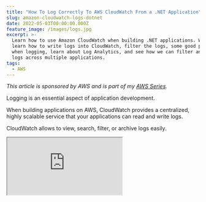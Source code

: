 ```yaml
---
title: "How To Log Correctly To AWS CloudWatch From a .NET Application"
slug: amazon-cloudwatch-logs-dotnet
date: 2022-05-03T00:00:00.000Z
feature_image: /images/logs.jpg
excerpt: >-
  Learn how to use Amazon CloudWatch when building .NET applications. We will
  learn how to write logs into CloudWatch, filter the logs, some good practices
  when logging, learn about Log Analytics, and see how we can filter and view
  logs across multiple applications.
tags:
  - AWS
---
```

_This article is sponsored by AWS and is part of my [AWS Series](/blog/tag/aws/)._

Logging is an essential aspect of application development.

When building applications on AWS, CloudWatch provides a centralized, highly scalable service that your applications can read and write logs.

CloudWatch allows to view, search, filter, or archive logs easily.

<iframe src="https://www.youtube.com/embed/-46yTm4DoEI" />

In this article, let’s learn how to use Amazon CloudWatch when building .NET applications. We will learn how to write logs into CloudWatch, filter the logs, some good practices when logging, learn about Log Analytics, and see how we can filter and view logs across multiple applications.

## Key Concepts of

The [main concepts](https://docs.aws.amazon.com/AmazonCloudWatch/latest/logs/CloudWatchLogsConcepts.html) that you’ll keep coming across when using CloudWatch Logs are _Log events_, _Log streams, and Log groups._

-   **Log events →** record of some activity recorded by the app or resource being monitored. Simply put, the log statements you write
-   **Log streams →** sequence of log events that share the same source.
-   **Log groups** → group of log streams that share retention, monitoring, and access control settings. A log stream belongs to one log group.

## .NET & AWS CloudWatch Logs

There are different ways to integrate with the CloudWatch service from a .NET application. Let’s go through them one by one.

> _I prefer using Serilog for easy integration and out-of-the-box structured logging support._

### Using Amazon CloudWatchLogsClient

The [AWSSDK.CloudWatchLogs](https://www.nuget.org/packages/AWSSDK.CloudWatchLogs/) NuGet package provides the `AmazonCloudWatchLogsClient` to interact with CloudWatch logs. It provides capabilities to create log groups, log streams, and log events.

The below code creates a log group if it does not already exist and adds a log stream to it. The log events are written into that log stream, log group combination.

```csharp
var logClient = new AmazonCloudWatchLogsClient();
var logGroupName = "/aws/weather-forecast-app";
var logStreamName = DateTime.UtcNow.ToString("yyyyMMddHHmmssfff");
var existing = await logClient
    .DescribeLogGroupsAsync(new DescribeLogGroupsRequest()
        {LogGroupNamePrefix = logGroupName});
var logGroupExists = existing.LogGroups.Any(l => l.LogGroupName == logGroupName);
if (!logGroupExists)
    await logClient.CreateLogGroupAsync(new CreateLogGroupRequest(logGroupName));
await logClient.CreateLogStreamAsync(new CreateLogStreamRequest(logGroupName, logStreamName));
await logClient.PutLogEventsAsync(new PutLogEventsRequest()
{
    LogGroupName = logGroupName,
    LogStreamName = logStreamName,
    LogEvents = new List<InputLogEvent>()
    {
        new()
        {
            Message = $"Get Weather Forecast called for city {cityName}",
            Timestamp = DateTime.UtcNow
        }
    }
});

```

As you can see, the above code is verbose and not something preferable to write every time we need to log.

We could abstract this into a different class and expose more specific functions to take in just the message and log. But this is already done for you. So don’t repeat it yourself 😀

### Using .NET Logging Providers with AWS

The [AWS Logging .NET](https://github.com/aws/aws-logging-dotnet) repository contains plugins for popular .NET logging frameworks to integrate with CloudWatch.

To integrate with the out of the box [.NET Core Logging](#TDK) capability install the [AWS.Logger.AspNetCore](https://github.com/aws/aws-logging-dotnet#aspnet-core-logging) NuGet package.

Adding Amazon CloudWatch as a logging provider is easily done by calling the `AddAWSProvider` extension method of the `ILoggingBuilder` as shown below.

```csharp
builder.Logging.AddAWSProvider();

```

The extension method adds an `AWSLoggerProvider` to the logging builder. The new provider also uses the `AmazonCloudWatchLogsClient` that we used earlier. It abstracts all the complexity and mechanics of talking to CloudWatch.

You can use `ILogger` from the application code and use that to write log events.

```csharp
public WeatherForecastController(
    ILogger<WeatherForecastController> logger)
{
    _logger = logger;
}

[HttpGet(Name = "GetWeatherForecast")]
public async Task<IEnumerable<WeatherForecast>> Get(string cityName)
{
    _logger.LogInformation("Get Weather Forecast called for {city}", cityName);
}

```

You can either use configuration or code to set up the log group name. You can also specify other configuration settings and the log level configurations like below.

```json
"Logging": {
  "Region": "us-east-1",
  "LogGroup": "AspNetCore.WebSample",
  "IncludeLogLevel": true,
  "IncludeCategory": true,
  "IncludeNewline": true,
  "IncludeException": true,
  "IncludeEventId": false,
  "IncludeScopes": false,
  "LogLevel": {
    "Default": "Debug",
    "System": "Information",
    "Microsoft": "Information"
  }
}

```

### Using Serilog and AWS CloudWatch

The [AWS Logging .NET](https://github.com/aws/aws-logging-dotnet) repository also contains a plugin to integrate with Serilog. [Serilog](https://serilog.net/) is a popular .NET Logging library built with robust structured event data from the ground up.

Structured logging formats are essential to perform advanced queries on your logs. We will see more about this in the next section.

To setup Serilog, you need to install a few NuGet packages →`Serilog`, `Serilog.AspNetCore`(if it’s an ASP NET application),`AWS.Logger.SeriLog`(to integrate with CloudWatch) and`Serilog.Settings.Configuration` (for config file support)

Once installed, setting up the integration is only a few lines of code. However note the use of `RenderedCompactJsonFormatter`, which writes the log in JSON format allowing for richer querying capabilities (covered under the Structured Logging section)

```csharp
builder.Host.UseSerilog((ctx, lc) =>
{
    lc
        .ReadFrom.Configuration(ctx.Configuration)
        .WriteTo.AWSSeriLog(
            configuration: ctx.Configuration,
            textFormatter: new RenderedCompactJsonFormatter());
});

```

The log group and other log levels can be configured via code or the config file. The library looks for the `Serilog` section for the required configuration by default.

```json
"Serilog": {
    "LogGroup": "/aws/weather-forecast-app",
    "MinimumLevel": {
      "Default": "Information",
      "Override": {
        "Microsoft": "Warning",
        "System": "Warning"
      }
    }
  }

```

The application code can inject the `ILogger` interface from the Serilog library or continue using the same `ILogger<T>` as in the previous example.

## Filtering Logs

Writing logs is only one part of the story. What’s more critical is searching and filtering the relevant logs when there is an issue or debugging application behavior.

The CloudWatch logs provide rich [querying and filtering capabilities](https://docs.aws.amazon.com/AmazonCloudWatch/latest/logs/FilterAndPatternSyntax.html), making it easier to get to the correct logs quickly.

### Text-Based Filtering

Using the Text-Based filtering patterns, you can use different filtering capabilities to match words, phrases, or numeric values.

-   Match Single Term → Brisbane (logs which have Brisbane)
-   Match Multiple Terms
-   → Brisbane 9 (logs having Brisbane and number 9, not necessarily consecutive)
-   → “count of 9” (matches the entire phrase)
-   → -Brisbane 9 (logs without Brisbane but has 9)
-   → ?Brisbane 9 (logs with 9, but Brisbane is optional)

![Text based filtering in CloudWatch log group, Showing all logs which do not have Brisbane and have number 9](/images/aws-cloudwatch-logs-text-filter.jpg)

Text-based filtering has its limitations. All filtering and querying are limited to text-based comparisons. As soon as you want to write more complex filters and criteria, you will need a richer data model.

### Structured Logging in AWS

Structured Logs are powerful because the properties in the events are first class.

The Serilog integration with CloudWatch uses the JSON formatter (provided out of the box with Serilog) and offers full structured logging support.

```csharp
 _logger.LogInformation(
  "Received new weather data for city {City} with request {RequestId}", 
  requestData.CityName, requestData.Id);

```

> _Don’t use string interpolation while writing log messages. Pass the values as parameters to the log methods._

Here’s the difference between using string interpolation which generates the log as a simple text instead of passing values, and logging as structured logs.

![Text based Logs vs structured logging](/images/aws-cloudwatch-log-comparison.jpg)

When using structured logging and passing the values as parameters to the log methods, these are available as first-class properties to query in CloudWatch.

To query JSON log events, a special syntax is to be used:

`{ PropertySelector Operator String }`

-   **PropertySelector** → starts with $. and the property name. also supports array indexing using \[\]
-   **Operator -** equality or numeric operators based on property value
-   **String -** Value to compare against and can be enclosed in double quotes

_eg. {$.count > 10 && $.cityName = “Brisbane”}_ → selects all log events that have a count property greater than 10 with the cityName property as Brisbane.

![JSON based log filtering example with multiple properties](/images/aws-cloudwatch-log-structured-filter.jpg)

## AWS CLoudWatch Log Insights

CloudWatch Log Insights provides richer capabilities to interact with log events. It allows to interactively search and analyze log data and supports a [custom query language](https://docs.aws.amazon.com/AmazonCloudWatch/latest/logs/CWL_QuerySyntax.html).

The query syntax supports custom functions and operations and is not limited to arithmetic or regex expressions.

> _There can be a delay between events showing up in Log Groups and their appearing in CloudWatch Log Insights._

It also supports formatting the queried log events in custom formats. You can set it to show just the properties that are important to you in the collapsed view.

![Sample query in aws cloudwatch log insights](/images/aws-cloudwatch-logs-insights.jpg)

### Query Logs Across Applications

Log Insights also supports querying across multiple log groups. It is handy in distributed applications where multiple applications are responsible for handling a business use case.

Given a correlation id or a unique id passed across applications, you can filter the data across multiple applications and see the end-to-end flow of events.

![Query across multiple log groups in CloudWatch log insigths](/images/aws-cloudwatch-logs-insights-multiple-log-groups.jpg)

### Saved Queries

CloudWatch Insights also enables the saving of Queries for later use. These queries can be grouped in folders based on your application needs and are visible to anyone who has access to the CloudWatch in AWS Console.

![Saved queries in CloudWatch Log Insights](/images/aws-cloudwatch-logs-insights-saved-queries.jpg)

## Summary

CloudWatch Logs provides rich features and capabilities to manage logs when building applications on AWS Infrastructure. Since it allows for a centralized location, it makes setting up and using the infrastructure from various application types easy.

CloudWatch Log Insights capabilities allow custom formatting, richer query models, and searching across multiple applications. It is beneficial in message-based architectures and distributed systems.

I hope this helped you get started with using CloudWatch Logs from .NET applications.
